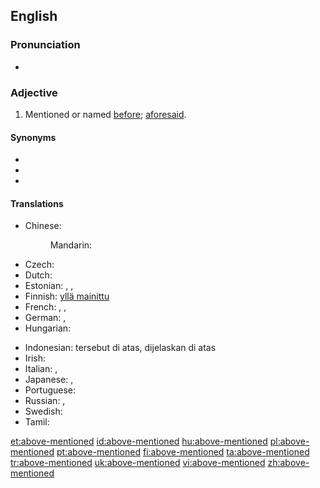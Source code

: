 {{also|abovementioned}}
==English==

===Pronunciation===
* {{a|US}} {{IPA|/əˌbʌvˈmɛn.t͡ʃn̩.əd/|lang=en}}

===Adjective===
{{en-adj|head=[[above]]-[[mentioned]]|-}}

# Mentioned or named [[before]]; [[aforesaid]].

====Synonyms====
* {{l|en|above-named}}
* {{l|en|abovementioned}}
* {{l|en|aforementioned}}

====Translations====
{{trans-top|mentioned or named before; aforesaid}}
* Chinese:
*: Mandarin: {{t+|cmn|上述|alt=上述的|tr=shàngshù de|sc=Hani}}
* Czech: {{t|cs|výše zmíněný}}
* Dutch: {{t|nl|bovenvermeld}}
* Estonian: {{t|et|ülalnimetatud}}, {{t|et|eelmainitud}}, {{t|et|ülalmainitud}}
* Finnish: [[yllä mainittu]]
* French: {{t+|fr|susmentionné}}, {{t+|fr|précité|m}}, {{t+|fr|susdit|m}}
* German: {{t+|de|oben genannt}}, {{t+|de|oben erwähnt}}
* Hungarian: {{t|hu|fentemlített}}
{{trans-mid}}
* Indonesian: tersebut di atas, dijelaskan di atas
* Irish: {{t|ga|thuasluaite}}
* Italian: {{t+|it|suddetto}}, {{t+|it|succitato}}
* Japanese: {{t+|ja|上述|tr=じょうじゅつ, jōjutsu|sc=Jpan}}, {{t|ja|上で述べた|tr=うえでのべた, uede nobeta|sc=Jpan}}
* Portuguese: {{t|pt|supracitado}}
* Russian: {{t+|ru|вышеупомя́нутый}}, {{t+|ru|вышеука́занный}}
* Swedish: {{t|sv|ovannämnd}}
* Tamil: {{t-check|ta|‎மேலே குறிப்பிடப்பட்ட}}
{{trans-bottom}}
[[et:above-mentioned]]
[[id:above-mentioned]]
[[hu:above-mentioned]]
[[pl:above-mentioned]]
[[pt:above-mentioned]]
[[fi:above-mentioned]]
[[ta:above-mentioned]]
[[tr:above-mentioned]]
[[uk:above-mentioned]]
[[vi:above-mentioned]]
[[zh:above-mentioned]]